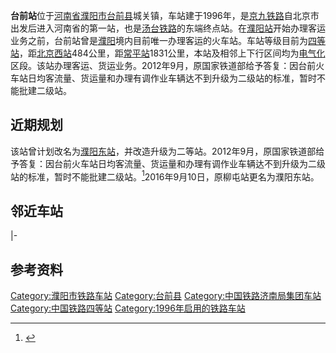 {{Infobox China railway station
|车站名称 = 台前站
|图片 = 
|图片介绍 = 
|车站名称拼音 = TaiQian
|英文名称 = Taiqian Railway Station
|车站代码 = 24825<ref>{{cite book|title=中华人民共和国铁路车站代码（GB/T 10302-2010）|publisher=中国标准出版社|year=2010|isbn=155066140495|ignore-isbn-error=true|pages=34}}</ref>
|电报码 = TTK
|拼音码 = TQI
|开通运营 = 1996年9月1日
|车站位置 = [[河南省|河南省]][[濮阳市|濮阳市]][[台前县|台前县]]
|坐标 = {{coord|35|57|50|N|115|51|27|E|display=inline,title}}
|归属 = [[济南铁路局|济南铁路局]]聊城车务段<ref>{{cite news|url=http://sd.ce.cn/xw/sd/201404/21/t20140421_1469578.shtml|title=一个心里装着旅客的售票员---郭保丽|publisher=中国经济网山东频道|date=2014-04-21|accessdate=2015-06-09|deadurl=yes|archiveurl=https://web.archive.org/web/20160304133912/http://sd.ce.cn/xw/sd/201404/21/t20140421_1469578.shtml|archivedate=2016-03-04}}</ref>
|线路 = [[京九铁路|京九铁路]]、[[汤台铁路|汤台铁路]]
|车站等级 = [[四等站_(中国)|四等站]]
}} 
'''台前站'''位于[[河南省|河南省]][[濮阳市|濮阳市]][[台前县|台前县]]城关镇，车站建于1996年，是[[京九铁路|京九铁路]]自北京市出发后进入河南省的第一站，也是[[汤台铁路|汤台铁路]]的东端终点站。在[[濮阳站|濮阳站]]开始办理客运业务之前，台前站曾是[[濮阳|濮阳]]境内目前唯一办理客运的火车站。车站等级目前为[[四等站_(中国)|四等站]]，距[[北京西站|北京西站]]484公里，距[[常平站|常平站]]1831公里，本站及相邻上下行区间均为[[电气化|电气化]]区段。该站办理客运、货运业务。2012年9月，原国家铁道部给予答复：因台前火车站日均客流量、货运量和办理有调作业车辆达不到升级为二级站的标准，暂时不能批建二级站。

==近期规划==
该站曾计划改名为[[濮阳东站|濮阳东站]]，并改造升级为二等站。2012年9月，原国家铁道部给予答复：因台前火车站日均客流量、货运量和办理有调作业车辆达不到升级为二级站的标准，暂时不能批建二级站。<ref>{{cite web|url=http://newpaper.dahe.cn/dhb/html/2012-08/11/content_764533.htm?div=-1|title=支持京九铁路台前站更名为濮阳东站|publisher=大河网|date=2012年8月11日|language=zh-hans|access-date=2012年9月10日|archive-date=2016年3月6日|archive-url=https://web.archive.org/web/20160306085109/http://newpaper.dahe.cn/dhb/html/2012-08/11/content_764533.htm?div=-1|dead-url=no}}</ref>2016年9月10日，原柳屯站更名为濮阳东站。

== 邻近车站 ==
{{start rail box|[[中国铁路|中国铁路]]}}
{{s-inop|[[阳谷站|阳谷站]]|{{站|北京西}}方向}}
{{s-line|[[京九铁路|京九铁路]]<br />← 16km 台前站 18km →}}
{{s-inop|[[梁山站|梁山站]]|{{站|常平}}方向}}
|-
{{s-inop|[[台前西站|台前西站]]|{{站|汤阴}}方向}}
{{s-line|[[汤台铁路|汤台铁路]]<br />← 3km 台前站 {{0}}{{0}}{{0}} {{0}}{{0}}}}
{{terminus}}
{{end box}}

==参考资料==
{{reflist|2}}

{{京九铁路}}
{{汤台铁路}}

[[Category:濮阳市铁路车站|Category:濮阳市铁路车站]]
[[Category:台前县|Category:台前县]]
[[Category:中国铁路济南局集团车站|Category:中国铁路济南局集团车站]]
[[Category:中国铁路四等站|Category:中国铁路四等站]]
[[Category:1996年启用的铁路车站|Category:1996年启用的铁路车站]]
